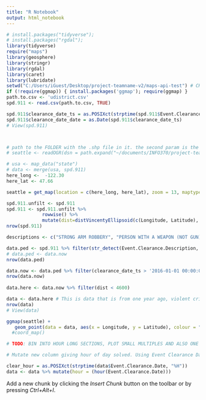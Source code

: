 ```yaml
---
title: "R Notebook"
output: html_notebook
---
```


```r
# install.packages("tidyverse");
# install.packages("rgdal");
library(tidyverse)
require("maps")
library(geosphere)
library(stringr)
library(rgdal)
library(caret)
library(lubridate)
setwd("C:/Users/iGuest/Desktop/project-teamname-v2/maps-api-test") # CHANGE TO USE OWN WD IF NEEDED
if (!require(ggmap)) { install.packages('ggmap'); require(ggmap) }
path.to.csv <- 'udistrict.csv'
spd.911 <- read.csv(path.to.csv, TRUE)

spd.911$clearance_date_ts = as.POSIXct(strptime(spd.911$Event.Clearance.Date, "%m/%d/%Y %I:%M:%S %p"))
spd.911$clearance_date_date = as.Date(spd.911$clearance_date_ts)
# View(spd.911)



# path to the FOLDER with the .shp file in it. the second param is the name of the .shp file
# seattle <- readOGR(dsn = path.expand("~/documents/INFO370/project-teamname-v2/maps-api-test"), layer = "Seattle_City_Limits")

# usa <- map_data("state")
# data <- merge(usa, spd.911)
here_long <-  -122.30
here_lat <- 47.66

seattle = get_map(location = c(here_long, here_lat), zoom = 13, maptype = 'roadmap')
```
```r
spd.911.unfilt <- spd.911
spd.911 <- spd.911.unfilt %>% 
             rowwise() %>% 
             mutate(dist=distVincentyEllipsoid(c(Longitude, Latitude), c(here_long, here_lat)))              
nrow(spd.911)

descriptions <- c("STRONG ARM ROBBERY", "PERSON WITH A WEAPON (NOT GUN)", "HAZARDS", "HARRASMENT, THREATS", "FIGHT DISTURBANCE", "CRISIS COMPLAINT - GENERAL", "ARMED ROBBERY")

data.ped <- spd.911 %>% filter(str_detect(Event.Clearance.Description, paste(descriptions, collapse="|")))
# data.ped <- data.now
nrow(data.ped)

data.now <- data.ped %>% filter(clearance_date_ts > '2016-01-01 00:00:00') # Filters data within last year
nrow(data.now)
                  
data.here <- data.now %>% filter(dist < 4600) 

data <- data.here # This is data that is from one year ago, violent crimes only, filtered to be within a certain range
nrow(data)
# View(data)

ggmap(seattle) +
   geom_point(data = data, aes(x = Longitude, y = Latitude), colour = "red", alpha = 0.75)
  #coord_map()

# TODO: BIN INTO HOUR LONG SECTIONS, PLOT SMALL MULTIPLES AND ALSO ONE OVERLAPPING
```

```r
# Mutate new column giving hour of day solved. Using Event Clearance Date since time reported is unfortunately not available

clear_hour = as.POSIXct(strptime(data$Event.Clearance.Date, "%H"))
data <- data %>% mutate(hour = (hour(Event.Clearance.Date)))
```

Add a new chunk by clicking the *Insert Chunk* button on the toolbar or by pressing *Ctrl+Alt+I*.

